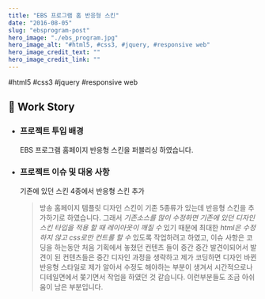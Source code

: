 ```yaml
---
title: "EBS 프로그램 홈 반응형 스킨"
date: "2016-08-05"
slug: "ebsprogram-post"
hero_image: "./ebs_program.jpg"
hero_image_alt: "#html5, #css3, #jquery, #responsive web"
hero_image_credit_text: ""
hero_image_credit_link: ""
---
```


<div className="badge-wrap">
  <span className="badge badge-html">#html5</span>
  <span className="badge badge-css">#css3</span>
  <span className="badge badge-javscript">#jquery</span>
  <span className="badge badge-rwd">#responsive web</span>
</div>

## 🎤 Work Story

- ### 프로젝트 투입 배경

  EBS 프로그램 홈페이지 반응형 스킨을 퍼블리싱 하였습니다.

- ### 프로젝트 이슈 및 대응 사항

  기존에 있던 스킨 4종에서 반응형 스킨 추가

  > 방송 홈페이지 템플릿 디자인 스킨이 기존 5종류가 있는데 반응형 스킨을 추가하기로 하였습니다. 그래서 _기존소스를 많이 수정하면 기존에 있던 디자인 스킨 타입을 적용 할 때 레이아웃이 깨질 수_ 있기 때문에 최대한 _html은 수정하지 않고 css로만 컨트롤 할 수_ 있도록 작업하려고 하였고, 이슈 사항은 코딩을 하는동안 처음 기획에서 놓쳤던 컨텐츠 들이 중간 중간 발견이되어서 발견이 된 컨텐츠들은 중간 디자인 과정을 생략하고 제가 코딩하면 디자인 바뀐 반응형 스타일로 제가 알아서 수정도 해야하는 부분이 생겨서 시간적으로나 디테일면에서 쫒기면서 작업을 하였던 것 같습니다. 이런부분들도 조금 아쉬움이 남은 부분입니다.
